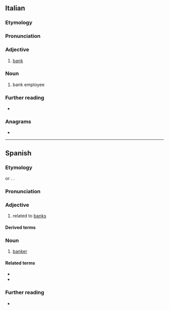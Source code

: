 {{also|bancário}}
==Italian==

===Etymology===
{{af|it|banca|-ario}}

===Pronunciation===
{{it-pr|bancàrio}}

===Adjective===
{{it-adj}}

# {{lb|it|relational}} [[bank]]

===Noun===
{{it-noun|m|f=bancaria}}

# bank employee

===Further reading===
* {{R:it:Treccani}}

===Anagrams===
* {{anagrams|it|a=aabcinor|carbonai|rabicano}}

----

==Spanish==

===Etymology===
{{af|es|banca|-ario}} or {{af|es|banco|-ario}}. {{doublet|es|banquero}}.

===Pronunciation===
{{es-IPA}}

===Adjective===
{{es-adj}}

# related to [[bank]]s {{gloss|financial institution}}

====Derived terms====
{{der2|es
|cuenta bancaria
|recibo bancario}}

===Noun===
{{es-noun|m|f=bancaria}}

# [[banker]]

====Related terms====
* {{l|es|banco}}
* {{l|es|banquero}}

===Further reading===
* {{R:DRAE}}